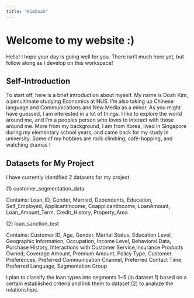 ```yaml
---
title: "KimDoah"
---
```


# Welcome to my website :)

Hello! I hope your day is going well for you. There isn't much here yet, but follow along as I develop on this workspace!

## Self-Introduction

To start off, here is a brief introduction about myself. My name is Doah Kim, a penultimate studying Economics at NUS. I'm also taking up Chinese language and Communications and New Media as a minor. As you might have guessed, I am interested in a lot of things. I like to explore the world around me, and I'm a peoples person who loves to interact with those around me. More from my background, I am from Korea, lived in Singapore during my elementary school years, and came back for my study in university. Some of my hobbies are rock climbing, café-hopping, and watching dramas !

## Datasets for My Project

I have currently identified 2 datasets for my project.

\(1\) customer_segmentation_data

Contains: Loan_ID, Gender, Married, Dependents, Education, Self_Employed, ApplicantIncome, CoapplicantIncome, LoanAmount, Loan_Amount_Term, Credit_History, Property_Area

\(2\) loan_sanction_test

Contains: Customer ID, Age, Gender, Marital Status, Education Level, Geographic Information, Occupation, Income Level, Behavioral Data, Purchase History, Interactions with Customer Service,Insurance Products Owned, Coverage Amount, Premium Amount, Policy Type, Customer Preferences, Preferred Communication Channel, Preferred Contact Time, Preferred Language, Segmentation Group

I plan to classify the loan types into segments 1\~5 (in dataset 1) based on a certain established criteria and link them to dataset (2) to analyze the relationships.
